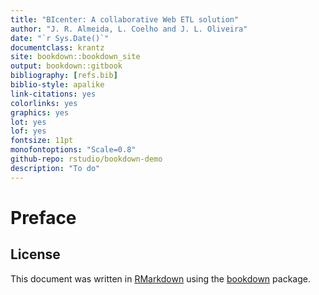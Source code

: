 ```yaml
--- 
title: "BIcenter: A collaborative Web ETL solution"
author: "J. R. Almeida, L. Coelho and J. L. Oliveira"
date: "`r Sys.Date()`"
documentclass: krantz
site: bookdown::bookdown_site
output: bookdown::gitbook
bibliography: [refs.bib]
biblio-style: apalike
link-citations: yes
colorlinks: yes
graphics: yes
lot: yes
lof: yes
fontsize: 11pt
monofontoptions: "Scale=0.8"
github-repo: rstudio/bookdown-demo
description: "To do"
---
```




# Preface {-}

<!--<img src="images/Cover/Cover.png" width="250" height="375" alt="Cover image" align="right" style="margin: 0 1em 0 1em" /> -->


## License {-}

This document was written in [RMarkdown](https://rmarkdown.rstudio.com) using the [bookdown](https://bookdown.org) package.
